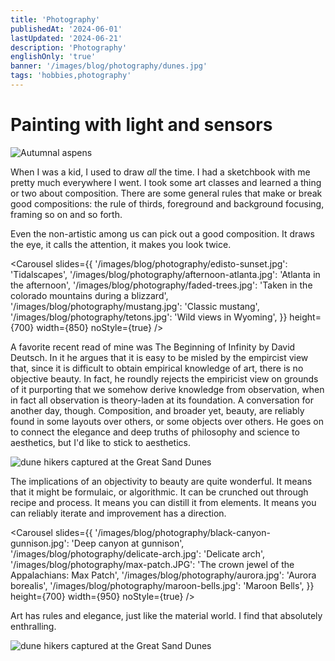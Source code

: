 ```yaml
---
title: 'Photography'
publishedAt: '2024-06-01'
lastUpdated: '2024-06-21'
description: 'Photography'
englishOnly: 'true'
banner: '/images/blog/photography/dunes.jpg'
tags: 'hobbies,photography'
---
```


# Painting with light and sensors

<Img
  mdx
  publicId='/images/blog/photography/sunlight-through-aspens.jpg'
  alt='Autumnal aspens'
  width={800}
  height={550}
/>

When I was a kid, I used to draw _all_ the time. I had a sketchbook with me pretty much everywhere I went. I took some art classes and learned a thing or two
about composition. There are some general rules that make or break good compositions: the rule of thirds, foreground and background focusing, framing so on and so forth.

Even the non-artistic among us can pick out a good composition. It draws the eye, it calls the attention, it makes you look twice.

<Carousel
  slides={{
    '/images/blog/photography/edisto-sunset.jpg': 'Tidalscapes',
    '/images/blog/photography/afternoon-atlanta.jpg':
      'Atlanta in the afternoon',
    '/images/blog/photography/faded-trees.jpg':
      'Taken in the colorado mountains during a blizzard',
    '/images/blog/photography/mustang.jpg': 'Classic mustang',
    '/images/blog/photography/tetons.jpg': 'Wild views in Wyoming',
  }}
  height={700}
  width={850}
  noStyle={true}
/>

A favorite recent read of mine was The Beginning of Infinity by David Deutsch. In it he argues that it is easy to be misled by the empircist view
that, since it is difficult to obtain empirical knowledge of art, there is no objective beauty. In fact, he roundly rejects the empiricist view
on grounds of it purporting that we somehow derive knowledge from observation, when in fact all observation is theory-laden at its foundation. A conversation for another day, though.
Composition, and broader yet, beauty, are reliably found in some layouts over others, or some objects over others. He goes on to connect the elegance and deep truths of
philosophy and science to aesthetics, but I'd like to stick to aesthetics.

<Img
  mdx
  publicId='/images/blog/photography/dune-hikers.jpg'
  alt='dune hikers captured at the Great Sand Dunes'
  width={800}
  height={550}
/>

The implications of an objectivity to beauty are quite wonderful. It means that it might be formulaic, or algorithmic. It can be crunched out
through recipe and process. It means you can distill it from elements. It means you can reliably iterate and improvement has a direction.

<Carousel
  slides={{
    '/images/blog/photography/black-canyon-gunnison.jpg':
      'Deep canyon at gunnison',
    '/images/blog/photography/delicate-arch.jpg': 'Delicate arch',
    '/images/blog/photography/max-patch.JPG':
      'The crown jewel of the Appalachians: Max Patch',
    '/images/blog/photography/aurora.jpg': 'Aurora borealis',
    '/images/blog/photography/maroon-bells.jpg': 'Maroon Bells',
  }}
  height={700}
  width={950}
  noStyle={true}
/>

Art has rules and elegance, just like the material world. I find that absolutely enthralling.

<Img
  mdx
  publicId='/images/blog/photography/aurora-annie.jpg'
  alt='dune hikers captured at the Great Sand Dunes'
  width={800}
  height={350}
/>
